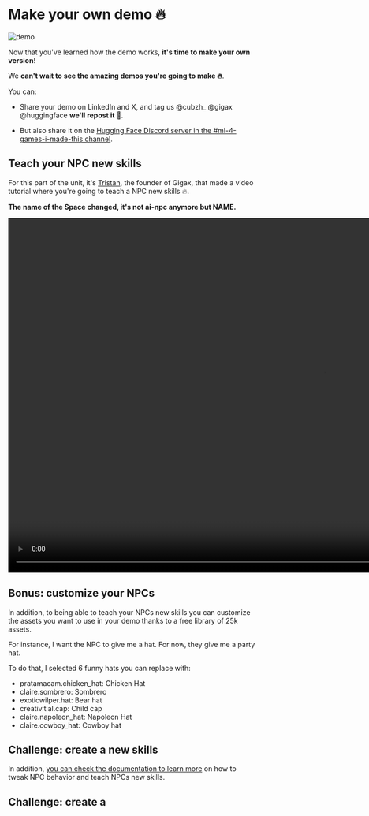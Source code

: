 #  Make your own demo 🔥

<img src="https://huggingface.co/datasets/huggingface-ml-4-games-course/course-images/resolve/main/en/unit4/owndemo.png" alt="demo"/>

Now that you've learned how the demo works, **it's time to make your own version**!

We **can't wait to see the amazing demos you're going to make 🔥**. 

You can:

- Share your demo on LinkedIn and X, and tag us  @cubzh_ @gigax @huggingface **we'll repost it** 🤗. 

- But also share it on the [Hugging Face Discord server in the #ml-4-games-i-made-this channel](https://hf.co/join/discord).

## Teach your NPC new skills

For this part of the unit, it's [Tristan](https://x.com/tr_deborde), the founder of Gigax, that made a video tutorial where you're going to teach a NPC new skills 🔥.

**The name of the Space changed, it's not ai-npc anymore but NAME.**

<video controls width="1280" height="720">
  <source src="https://huggingface.co/datasets/huggingface-ml-4-games-course/course-images/resolve/main/en/unit4/gigax_cubzh_hf_full.mp4" type="video/mp4">
  Your browser does not support the video tag.
</video>


## Bonus: customize your NPCs

In addition, to being able to teach your NPCs new skills you can customize the assets you want to use in your demo thanks to a free library of 25k assets.

For instance, I want the NPC to give me a hat. For now, they give me a party hat.



To do that, I selected 6 funny hats you can replace with:

- pratamacam.chicken_hat: Chicken Hat
- claire.sombrero: Sombrero
- exoticwilper.hat: Bear hat 
- creativitial.cap: Child cap
- claire.napoleon_hat: Napoleon Hat
- claire.cowboy_hat: Cowboy hat



## Challenge: create a new skills


In addition, [you can check the documentation to learn more](https://huggingface.co/spaces/cubzh/ai-npcs/blob/main/README.md) on how to tweak NPC behavior and teach NPCs new skills.



## Challenge: create a 




